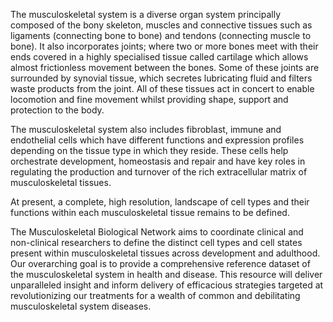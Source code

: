 The musculoskeletal system is a diverse organ system principally composed of the bony skeleton, muscles and connective tissues such as ligaments (connecting bone to bone) and tendons (connecting muscle to bone). It also incorporates joints; where two or more bones meet with their ends covered in a highly specialised tissue called cartilage which allows almost frictionless movement between the bones. Some of these joints are surrounded by synovial tissue, which secretes lubricating fluid and filters waste products from the joint. All of these tissues act in concert to enable locomotion and fine movement whilst providing shape, support and protection to the body.

The musculoskeletal system also includes fibroblast, immune and endothelial cells which have different functions and expression profiles depending on the tissue type in which they reside. These cells help orchestrate development, homeostasis and repair and have key roles in regulating the production and turnover of the rich extracellular matrix of musculoskeletal tissues.

At present, a complete, high resolution, landscape of cell types and their functions within each musculoskeletal tissue remains to be defined.

The Musculoskeletal Biological Network aims to coordinate clinical and non-clinical researchers to define the distinct cell types and cell states present within musculoskeletal tissues across development and adulthood. Our overarching goal is to provide a comprehensive reference dataset of the musculoskeletal system in health and disease. This resource will deliver unparalleled insight and inform delivery of efficacious strategies targeted at revolutionizing our treatments for a wealth of common and debilitating musculoskeletal system diseases.
